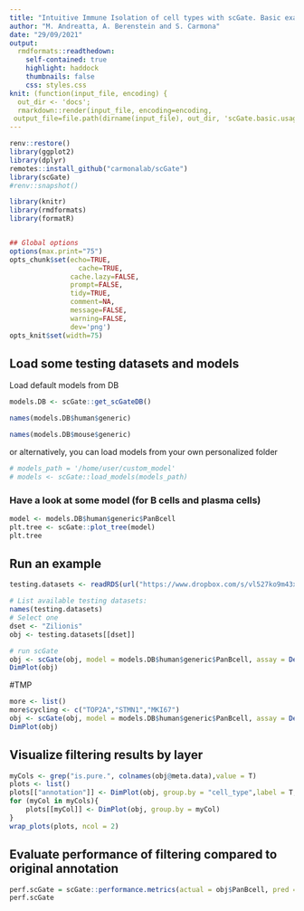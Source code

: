 ```yaml
---
title: "Intuitive Immune Isolation of cell types with scGate. Basic examples"
author: "M. Andreatta, A. Berenstein and S. Carmona"
date: "29/09/2021"
output:
  rmdformats::readthedown:
    self-contained: true
    highlight: haddock
    thumbnails: false
    css: styles.css
knit: (function(input_file, encoding) {
  out_dir <- 'docs';
  rmarkdown::render(input_file, encoding=encoding,
 output_file=file.path(dirname(input_file), out_dir, 'scGate.basic.usage.html'))})
---
```



```r
renv::restore()
library(ggplot2)
library(dplyr)
remotes::install_github("carmonalab/scGate")
library(scGate)
#renv::snapshot()
```


```r
library(knitr)
library(rmdformats)
library(formatR)


## Global options
options(max.print="75")
opts_chunk$set(echo=TRUE,
	             cache=TRUE,
               cache.lazy=FALSE,
               prompt=FALSE,
               tidy=TRUE,
               comment=NA,
               message=FALSE,
               warning=FALSE,
               dev='png')
opts_knit$set(width=75)

```

## Load some testing datasets and models

Load default models from DB
```r
models.DB <- scGate::get_scGateDB()

names(models.DB$human$generic)

names(models.DB$mouse$generic)

```

or alternatively, you can load models from your own personalized folder
```r
# models_path = '/home/user/custom_model'
# models <- scGate::load_models(models_path) 
```

### Have a look at some model (for B cells and plasma cells)
```r
model <- models.DB$human$generic$PanBcell
plt.tree <- scGate::plot_tree(model)
plt.tree
```



## Run an example
```r
testing.datasets <- readRDS(url("https://www.dropbox.com/s/vl527ko9m43xmj0/testing.datasets.2k.rds?dl=1"))
```

```r
# List available testing datasets:
names(testing.datasets)
# Select one
dset <- "Zilionis"
obj <- testing.datasets[[dset]]


```


```r
# run scGate
obj <- scGate(obj, model = models.DB$human$generic$PanBcell, assay = DefaultAssay(obj))
DimPlot(obj)
```
#TMP
```r
more <- list()
more$cycling <- c("TOP2A","STMN1","MKI67")
obj <- scGate(obj, model = models.DB$human$generic$PanBcell, assay = DefaultAssay(obj), additional.signatures = more)
DimPlot(obj)

```

## Visualize filtering results by layer

```r
myCols <- grep("is.pure.", colnames(obj@meta.data),value = T)
plots <- list()
plots[["annotation"]] <- DimPlot(obj, group.by = "cell_type",label = T, repel =T,label.size = 3) + ggtitle("Author's manual annot") + NoLegend() 
for (myCol in myCols){
    plots[[myCol]] <- DimPlot(obj, group.by = myCol)
}
wrap_plots(plots, ncol = 2)
```

## Evaluate performance of filtering compared to original annotation
```r
perf.scGate = scGate::performance.metrics(actual = obj$PanBcell, pred = obj$is.pure== "Pure")
perf.scGate
```

